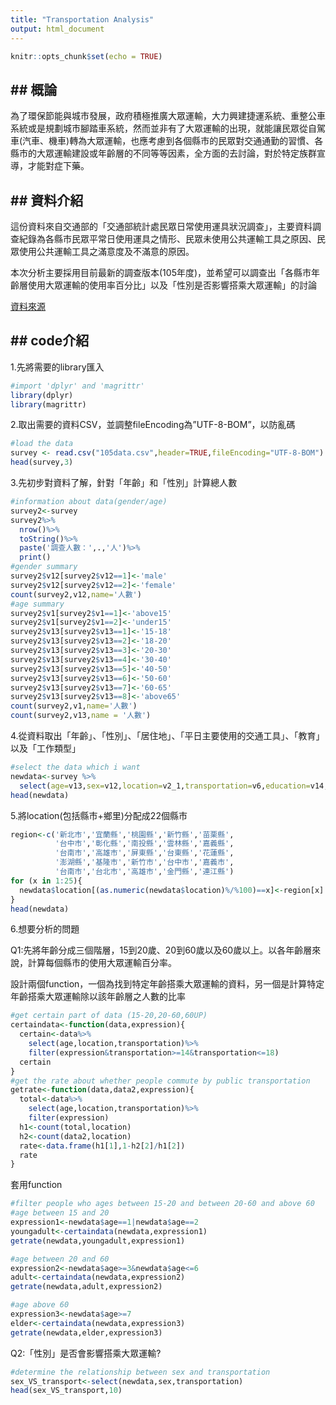 ```yaml
---
title: "Transportation Analysis"
output: html_document
---
```


```r
knitr::opts_chunk$set(echo = TRUE)
```
## 概論
---



為了環保節能與城市發展，政府積極推廣大眾運輸，大力興建捷運系統、重整公車系統或是規劃城市腳踏車系統，然而並非有了大眾運輸的出現，就能讓民眾從自駕車(汽車、機車)轉為大眾運輸，也應考慮到各個縣市的民眾對交通通勤的習慣、各縣市的大眾運輸建設或年齡層的不同等等因素，全方面的去討論，對於特定族群宣導，才能對症下藥。


## 資料介紹
---

這份資料來自交通部的「交通部統計處民眾日常使用運具狀況調查」，主要資料調查紀錄為各縣市民眾平常日使用運具之情形、民眾未使用公共運輸工具之原因、民眾使用公共運輸工具之滿意度及不滿意的原因。

本次分析主要採用目前最新的調查版本(105年度)，並希望可以調查出「各縣市年齡層使用大眾運輸的使用率百分比」以及「性別是否影響搭乘大眾運輸」的討論

[資料來源](https://data.gov.tw/dataset/6248)



## code介紹
---


1.先將需要的library匯入

```r
#import 'dplyr' and 'magrittr'
library(dplyr)
library(magrittr)
```

2.取出需要的資料CSV，並調整fileEncoding為"UTF-8-BOM"，以防亂碼

```r
#load the data
survey <- read.csv("105data.csv",header=TRUE,fileEncoding="UTF-8-BOM")
head(survey,3)
```

3.先初步對資料了解，針對「年齡」和「性別」計算總人數

```r
#information about data(gender/age)
survey2<-survey
survey2%>%
  nrow()%>%
  toString()%>%
  paste('調查人數：',.,'人')%>%
  print()
#gender summary
survey2$v12[survey2$v12==1]<-'male'
survey2$v12[survey2$v12==2]<-'female'
count(survey2,v12,name='人數')
#age summary
survey2$v1[survey2$v1==1]<-'above15'
survey2$v1[survey2$v1==2]<-'under15'
survey2$v13[survey2$v13==1]<-'15-18'
survey2$v13[survey2$v13==2]<-'18-20'
survey2$v13[survey2$v13==3]<-'20-30'
survey2$v13[survey2$v13==4]<-'30-40'
survey2$v13[survey2$v13==5]<-'40-50'
survey2$v13[survey2$v13==6]<-'50-60'
survey2$v13[survey2$v13==7]<-'60-65'
survey2$v13[survey2$v13==8]<-'above65'
count(survey2,v1,name='人數')
count(survey2,v13,name = '人數')
```

4.從資料取出「年齡」、「性別」、「居住地」、「平日主要使用的交通工具」、「教育」以及「工作類型」

```r
#select the data which i want
newdata<-survey %>%
  select(age=v13,sex=v12,location=v2_1,transportation=v6,education=v14,job=v15)
head(newdata)
```

5.將location(包括縣市+鄉里)分配成22個縣市

```r
region<-c('新北市','宜蘭縣','桃園縣','新竹縣','苗栗縣',
          '台中市','彰化縣','南投縣','雲林縣','嘉義縣',
          '台南市','高雄市','屏東縣','台東縣','花蓮縣',
          '澎湖縣','基隆市','新竹市','台中市','嘉義市',
          '台南市','台北市','高雄市','金門縣','連江縣')
for (x in 1:25){
  newdata$location[(as.numeric(newdata$location)%/%100)==x]<-region[x]
}
head(newdata)
```

6.想要分析的問題

Q1:先將年齡分成三個階層，15到20歲、20到60歲以及60歲以上。以各年齡層來說，計算每個縣市的使用大眾運輸百分率。

設計兩個function，一個為找到特定年齡搭乘大眾運輸的資料，另一個是計算特定年齡搭乘大眾運輸除以該年齡層之人數的比率
```r
#get certain part of data (15-20,20-60,60UP)
certaindata<-function(data,expression){
  certain<-data%>%
    select(age,location,transportation)%>%
    filter(expression&transportation>=14&transportation<=18)
  certain
}
#get the rate about whether people commute by public transportation
getrate<-function(data,data2,expression){
  total<-data%>%
    select(age,location,transportation)%>%
    filter(expression)
  h1<-count(total,location)
  h2<-count(data2,location)
  rate<-data.frame(h1[1],1-h2[2]/h1[2])
  rate
}
```

套用function
```r
#filter people who ages between 15-20 and between 20-60 and above 60
#age between 15 and 20
expression1<-newdata$age==1|newdata$age==2
youngadult<-certaindata(newdata,expression1)
getrate(newdata,youngadult,expression1)

#age between 20 and 60
expression2<-newdata$age>=3&newdata$age<=6
adult<-certaindata(newdata,expression2)
getrate(newdata,adult,expression2)

#age above 60
expression3<-newdata$age>=7
elder<-certaindata(newdata,expression3)
getrate(newdata,elder,expression3)
```

Q2:「性別」是否會影響搭乘大眾運輸?

```r
#determine the relationship between sex and transportation
sex_VS_transport<-select(newdata,sex,transportation)
head(sex_VS_transport,10)
```